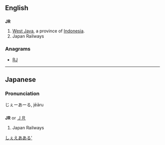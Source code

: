 ==English==

==={{abbreviation}}===
'''JR'''

# [[West Java]], a province of [[Indonesia]].
# Japan Railways

===Anagrams===
* [[RJ#English|RJ]]

----

==Japanese==

===Pronunciation===
じぇーあーる, jēāru

==={{abbreviation|ja}}===
'''JR''' or [[ＪＲ]]

# Japan Railways

[[Category:Japanese nouns|しぇえあある']]